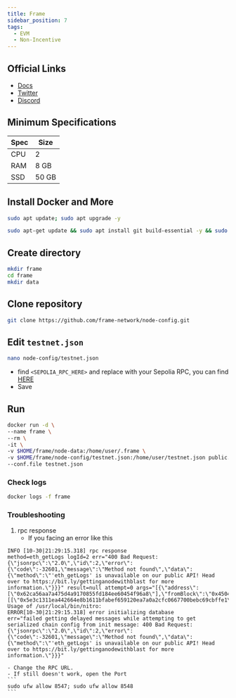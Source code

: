 ```yaml
---
title: Frame
sidebar_position: 7
tags:
  - EVM 
  - Non-Incentive
---
```


## Official Links

- [Docs](https://www.docs.frame.xyz/validator)
- [Twitter](https://x.com/frame_xyz)
- [Discord](https://discord.gg/framexyz)

## Minimum Specifications

| Spec | Size |
|----------|----------|
| CPU | 2 |
| RAM |  8 GB |
| SSD | 50 GB |

## Install Docker and More

```bash 
sudo apt update; sudo apt upgrade -y
```

```bash 
sudo apt-get update && sudo apt install git build-essential -y && sudo apt install apt-transport-https ca-certificates curl software-properties-common -y && curl -fsSL https://download.docker.com/linux/ubuntu/gpg | sudo apt-key add - && sudo add-apt-repository "deb [arch=amd64] https://download.docker.com/linux/ubuntu focal stable" && sudo apt-get install docker-ce docker-ce-cli containerd.io docker-compose-plugin -y
```

## Create directory

```bash
mkdir frame
cd frame
mkdir data
```

## Clone repository

```bash
git clone https://github.com/frame-network/node-config.git
```

## Edit `testnet.json`

```bash 
nano node-config/testnet.json
```

- find `<SEPOLIA_RPC_HERE>` and replace with your Sepolia RPC, you can find [HERE](https://chainlist.org/chain/11155111)
- Save

## Run

```bash
docker run -d \
--name frame \
--rm \
-it \
-v $HOME/frame/node-data:/home/user/.frame \
-v $HOME/frame/node-config/testnet.json:/home/user/testnet.json public.ecr.aws/o8e2k8j7/nitro-node:frame \
--conf.file testnet.json
```

### Check logs

```bash
docker logs -f frame
```

### Troubleshooting

1. rpc response
    - If you facing an error like this
```
INFO [10-30|21:29:15.318] rpc response                             method=eth_getLogs logId=2 err="400 Bad Request: {\"jsonrpc\":\"2.0\",\"id\":2,\"error\":{\"code\":-32601,\"message\":\"Method not found\",\"data\":{\"method\":\"'eth_getLogs' is unavailable on our public API! Head over to https://bit.ly/gettinganodewithblast for more information.\"}}}" result=null attempt=0 args="[{\"address\":[\"0x62ca56aa7a475d4a9170855fd184ee60454f96a8\"],\"fromBlock\":\"0x4504c7\",\"toBlock\":\"0x4504c7\",\"topics\":[[\"0x5e3c1311ea442664e8b1611bfabef659120ea7a0a2cfc0667700bebc69cbffe1\"]]}]"
Usage of /usr/local/bin/nitro:
ERROR[10-30|21:29:15.318] error initializing database              err="failed getting delayed messages while attempting to get serialized chain config from init message: 400 Bad Request: {\"jsonrpc\":\"2.0\",\"id\":2,\"error\":{\"code\":-32601,\"message\":\"Method not found\",\"data\":{\"method\":\"'eth_getLogs' is unavailable on our public API! Head over to https://bit.ly/gettinganodewithblast for more information.\"}}}"
```

    - Change the RPC URL.
    - If still doesn't work, open the Port
    ```
    sudo ufw allow 8547; sudo ufw allow 8548
    ```

